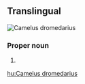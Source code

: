 ==Translingual==
[[File:07. Camel Profile, near Silverton, NSW, 07.07.2007.jpg|thumb|''Camelus dromedarius'']]
{{wikipedia}}
{{wikispecies}}
===Proper noun===
{{taxoninfl|i=1|g=m|head=[[Camelus]] {{epinew|dromedarius||la}}}}

# {{taxon|species|family|Camelidae|the [[dromedary]], a [[camel]] native to northern Africa and western Asia, the best-known member of the camel family}}

[[hu:Camelus dromedarius]]